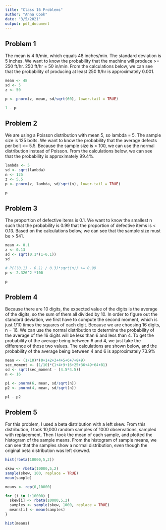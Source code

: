 ```yaml
---
title: "Class 16 Problems"
author: "Anna Cook"
date: "3/5/2021"
output: pdf_document
---
```



## Problem 1

The mean is 4 ft/min, which equals 48 inches/min. The standard deviation is 5 inches. We want to know the probability that the machine will produce >= 250 ft/hr. 250 ft/hr = 50 in/min. From the calculations below, we can see that the probability of producing at least 250 ft/hr is approximately 0.001.

```r
mean <- 48
sd <- 5
z <- 50

p <- pnorm(z, mean, sd/sqrt(60), lower.tail = TRUE)

1 - p
```

## Problem 2

We are using a Poisson distribution with mean 5, so lambda = 5. The sample size is 125 bolts. We want to know the probability that the average defects per bolt <= 5.5. Because the sample size is > 100, we can use the normal distribution instead of Poisson. From the calculations below, we can see that the probability is approximately 99.4%.

```r
lambda <- 5
sd <- sqrt(lambda)
n <- 125
z <- 5.5
p <- pnorm(z, lambda, sd/sqrt(n), lower.tail = TRUE)

p
```

## Problem 3

The proportion of defective items is 0.1. We want to know the smallest n such that the probability is 0.99 that the proportion of defective items is < 0.13. Based on the calculations below, we can see that the sample size must be > 541. 

```r
mean <- 0.1
z <- 0.13
sd <- sqrt(0.1*(1-0.1))
sd

# P(((0.13 - 0.1) / 0.3)*sqrt(n)) >= 0.99
p <- 2.326^2 *100

p
```

## Problem 4

Because there are 10 digits, the expected value of the digits is the average of the digits, so the sum of them all divided by 10. In order to figure out the standard deviation, we first have to compute the second moment, which is just 1/10 times the squares of each digit. Because we are choosing 16 digits, n = 16. We can use the normal distribution to determine the probability of the average of the 16 digits will be less than 6 and less than 4. To get the probability of the average being between 6 and 4, we just take the difference of those two values. The calculations are shown below, and the probability of the average being between 4 and 6 is approximately 73.9%

```r
mean <- (1/10)*(0+1+2+3+4+5+6+7+8+9)
sec_moment <- (1/10)*(1+4+9+16+25+36+49+64+81)
sd <- sqrt(sec_moment - (4.5*4.5))
n <- 16

p1 <- pnorm(6, mean, sd/sqrt(n))
p2 <- pnorm(4, mean, sd/sqrt(n))

p1 - p2

```


## Problem 5

For this problem, I used a beta distribution with a left skew. From this distribution, I took 10,000 random samples of 1000 observations, sampled with replacement. Then I took the mean of each sample, and plotted the histogram of the sample means. From the histogram of sample means, we can see that the samples show a normal distribution, even though the original beta distribution was left skewed.

```r
hist(rbeta(10000,5,2))

skew <- rbeta(10000,5,2)
sample(skew, 100, replace = TRUE)
mean(sample)

means <- rep(0,10000)

for (i in 1:10000) {
  skew[i] <- rbeta(10000,5,2)
  samples <- sample(skew, 1000, replace = TRUE)
  means[i] <- mean(samples)
}

hist(means)
```


